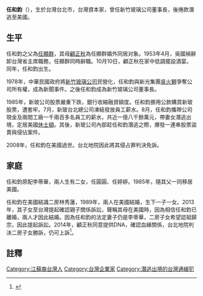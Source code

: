 '''任和鈞'''（{{bd|1953年||2008年||}}），生於台灣台北市，台灣資本家，曾任新竹玻璃公司董事長，後捲款潛逃至美國。

==生平==
任和鈞之父為[[任顯群|任顯群]]，其母[[顧正秋|顧正秋]]為任顯群婚外同居对象。1953年4月，吳國禎辭卸台灣省主席職務，任顯群同時辭職。10月10日，顧正秋在家中低調擺設酒宴。同年，任和鈞出生。

1978年，中華民國政府將[[新竹玻璃公司|新竹玻璃公司]]民營化，任和鈞與新光集團[[吳火獅|吳火獅]]爭奪公司所有權，成為新聞事件。之後任和鈞成為新竹玻璃公司董事長。

1985年，新玻公司股票嚴重下跌，銀行收縮融資額度。任和鈞挪用公款購買新玻股票，遭套牢。7月，新玻台北總公司凍結發放員工薪水。8月，任和鈞攜帶公司現金及兩間工廠一千兩百多名員工的薪水，共近一億八千餘萬元，帶妻女潛逃出境，定居美國[[休士頓|休士頓]]。其後，新玻公司內部趁任和鈞潛逃之際，爆發一連串股票盜賣與侵佔案件。

2008年，任和鈞在美國過世。台北地院因此將其侵占罪判決免訴。

==家庭==
任和鈞原配李蒂華，兩人生有二女，任圓圓、任婷婷。1985年，隨其父一同移居美國。

任和鈞在美國結識二房林秀蓮，1989年，兩人在美國結婚，生下一子一女。2013年，其子女至台灣提起確認親子關係訴訟，聲稱其母在美國時，因為相信任和鈞已離婚，兩人才因此結婚。因為任和鈞的法定妻子仍是李蒂華，二房子女希望認祖歸宗，因此提起訴訟。2014年，顧正秋同意提供DNA，確認血緣關係，台北地院判決二房子女勝訴，仍可上訴<ref>{{cite news|title=京劇名伶顧正秋驗DNA 助孫認祖歸宗|url=http://n.yam.com/tlt/society/20140818/20140818496582.html|newspaper=自由時報|author=張文川|date=2014-08-18|access-date=2014-08-18|archive-url=https://web.archive.org/web/20140819102720/http://n.yam.com/tlt/society/20140818/20140818496582.html|archive-date=2014-08-19|dead-url=yes}}</ref>。

==註釋==
{{reflist}}

[[Category:江蘇裔台灣人|Category:江蘇裔台灣人]]
[[Category:台灣企業家|Category:台灣企業家]]
[[Category:潛逃出境的台灣通緝犯|Category:潛逃出境的台灣通緝犯]]